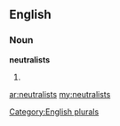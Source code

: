 ==English==

===Noun===
'''neutralists'''

# {{plural of|[[neutralist]]}}

[[Category:English plurals]]

[[ar:neutralists]]
[[my:neutralists]]